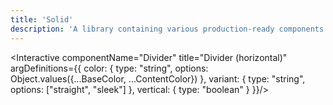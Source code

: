 ```yaml
---
title: 'Solid'
description: 'A library containing various production-ready components for SolidJS applications.'
---
```



<Interactive componentName="Divider" title="Divider (horizontal)" argDefinitions={{
  color: {
    type: "string",
    options: Object.values({...BaseColor, ...ContentColor})
  },
  variant: {
    type: "string",
    options: ["straight", "sleek"]
  },
  vertical: {
    type: "boolean"
  }
}}/>
